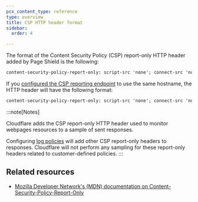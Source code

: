 ```yaml
---
pcx_content_type: reference
type: overview
title: CSP HTTP header format
sidebar:
  order: 4

---
```



The format of the <GlossaryTooltip term="content security policy (CSP)">Content Security Policy (CSP)</GlossaryTooltip> report-only HTTP header added by Page Shield is the following:

```txt
content-security-policy-report-only: script-src 'none'; connect-src 'none'; report-uri https://csp-reporting.cloudflare.com/cdn-cgi/script_monitor/report?<QUERY_STRING>
```

If you [configured the CSP reporting endpoint](/page-shield/reference/settings/#csp-reporting-endpoint) to use the same hostname, the HTTP header will have the following format:

```txt
content-security-policy-report-only: script-src 'none'; connect-src 'none'; report-uri <YOUR_HOSTNAME>/cdn-cgi/script_monitor/report?<QUERY_STRING>
```

:::note[Notes]

Cloudflare adds the CSP report-only HTTP header used to monitor webpages resources to a sample of sent responses.

Configuring [log policies](/page-shield/policies/) will add other CSP report-only headers to responses. Cloudflare will not perform any sampling for these report-only headers related to customer-defined policies. 
:::

## Related resources

* [Mozilla Developer Network's (MDN) documentation on Content-Security-Policy-Report-Only](https://developer.mozilla.org/en-US/docs/Web/HTTP/Headers/Content-Security-Policy-Report-Only)

